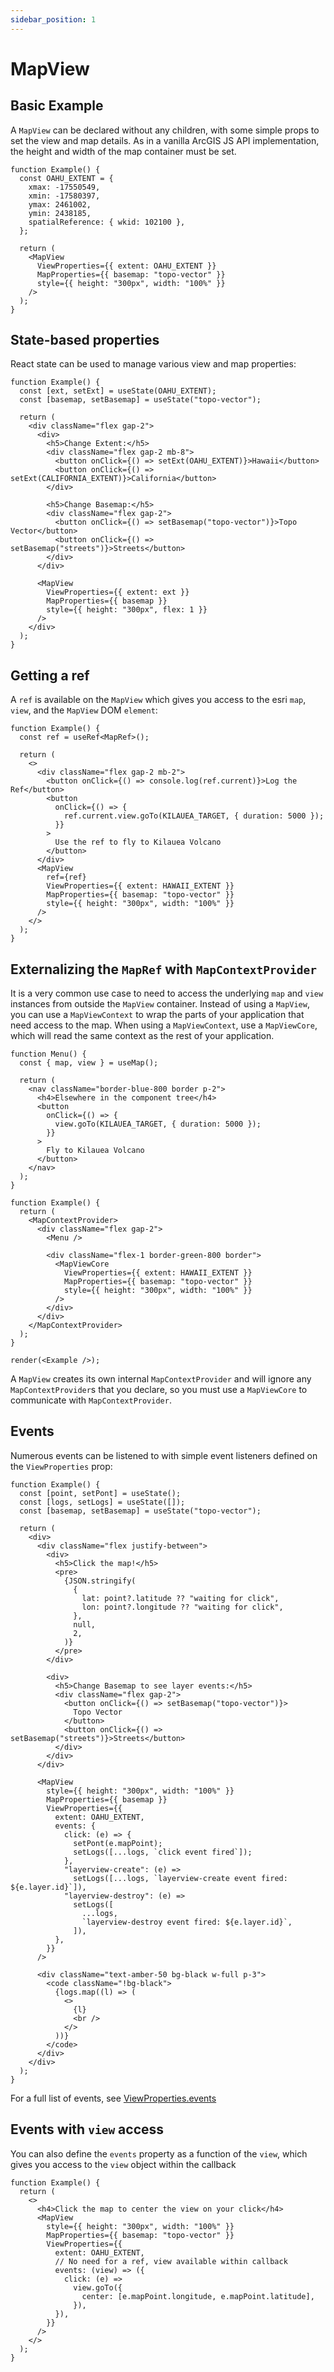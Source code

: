 ```yaml
---
sidebar_position: 1
---
```


# MapView

## Basic Example

A `MapView` can be declared without any children, with some simple props to set the view and map details. As in a vanilla ArcGIS JS API implementation, the height and width of the map container must be set.

```tsx live
function Example() {
  const OAHU_EXTENT = {
    xmax: -17550549,
    xmin: -17580397,
    ymax: 2461002,
    ymin: 2438185,
    spatialReference: { wkid: 102100 },
  };

  return (
    <MapView
      ViewProperties={{ extent: OAHU_EXTENT }}
      MapProperties={{ basemap: "topo-vector" }}
      style={{ height: "300px", width: "100%" }}
    />
  );
}
```

## State-based properties

React state can be used to manage various view and map properties:

```tsx live
function Example() {
  const [ext, setExt] = useState(OAHU_EXTENT);
  const [basemap, setBasemap] = useState("topo-vector");

  return (
    <div className="flex gap-2">
      <div>
        <h5>Change Extent:</h5>
        <div className="flex gap-2 mb-8">
          <button onClick={() => setExt(OAHU_EXTENT)}>Hawaii</button>
          <button onClick={() => setExt(CALIFORNIA_EXTENT)}>California</button>
        </div>

        <h5>Change Basemap:</h5>
        <div className="flex gap-2">
          <button onClick={() => setBasemap("topo-vector")}>Topo Vector</button>
          <button onClick={() => setBasemap("streets")}>Streets</button>
        </div>
      </div>

      <MapView
        ViewProperties={{ extent: ext }}
        MapProperties={{ basemap }}
        style={{ height: "300px", flex: 1 }}
      />
    </div>
  );
}
```

## Getting a ref

A `ref` is available on the `MapView` which gives you access to the esri `map`, `view`, and the `MapView` DOM `element`:

```tsx live
function Example() {
  const ref = useRef<MapRef>();

  return (
    <>
      <div className="flex gap-2 mb-2">
        <button onClick={() => console.log(ref.current)}>Log the Ref</button>
        <button
          onClick={() => {
            ref.current.view.goTo(KILAUEA_TARGET, { duration: 5000 });
          }}
        >
          Use the ref to fly to Kilauea Volcano
        </button>
      </div>
      <MapView
        ref={ref}
        ViewProperties={{ extent: HAWAII_EXTENT }}
        MapProperties={{ basemap: "topo-vector" }}
        style={{ height: "300px", width: "100%" }}
      />
    </>
  );
}
```

## Externalizing the `MapRef` with `MapContextProvider`

It is a very common use case to need to access the underlying `map` and `view` instances from outside the `MapView` container. Instead of using a `MapView`, you can use a `MapViewContext` to wrap the parts of your application that need access to the map. When using a `MapViewContext`, use a `MapViewCore`, which will read the same context as the rest of your application.

```tsx live noInline
function Menu() {
  const { map, view } = useMap();

  return (
    <nav className="border-blue-800 border p-2">
      <h4>Elsewhere in the component tree</h4>
      <button
        onClick={() => {
          view.goTo(KILAUEA_TARGET, { duration: 5000 });
        }}
      >
        Fly to Kilauea Volcano
      </button>
    </nav>
  );
}

function Example() {
  return (
    <MapContextProvider>
      <div className="flex gap-2">
        <Menu />

        <div className="flex-1 border-green-800 border">
          <MapViewCore
            ViewProperties={{ extent: HAWAII_EXTENT }}
            MapProperties={{ basemap: "topo-vector" }}
            style={{ height: "300px", width: "100%" }}
          />
        </div>
      </div>
    </MapContextProvider>
  );
}

render(<Example />);
```

A `MapView` creates its own internal `MapContextProvider` and will ignore any `MapContextProvider`s that you declare, so you must use a `MapViewCore` to communicate with `MapContextProvider`.

## Events

Numerous events can be listened to with simple event listeners defined on the `ViewProperties` prop:

```tsx live
function Example() {
  const [point, setPont] = useState();
  const [logs, setLogs] = useState([]);
  const [basemap, setBasemap] = useState("topo-vector");

  return (
    <div>
      <div className="flex justify-between">
        <div>
          <h5>Click the map!</h5>
          <pre>
            {JSON.stringify(
              {
                lat: point?.latitude ?? "waiting for click",
                lon: point?.longitude ?? "waiting for click",
              },
              null,
              2,
            )}
          </pre>
        </div>

        <div>
          <h5>Change Basemap to see layer events:</h5>
          <div className="flex gap-2">
            <button onClick={() => setBasemap("topo-vector")}>
              Topo Vector
            </button>
            <button onClick={() => setBasemap("streets")}>Streets</button>
          </div>
        </div>
      </div>

      <MapView
        style={{ height: "300px", width: "100%" }}
        MapProperties={{ basemap }}
        ViewProperties={{
          extent: OAHU_EXTENT,
          events: {
            click: (e) => {
              setPont(e.mapPoint);
              setLogs([...logs, `click event fired`]);
            },
            "layerview-create": (e) =>
              setLogs([...logs, `layerview-create event fired: ${e.layer.id}`]),
            "layerview-destroy": (e) =>
              setLogs([
                ...logs,
                `layerview-destroy event fired: ${e.layer.id}`,
              ]),
          },
        }}
      />

      <div className="text-amber-50 bg-black w-full p-3">
        <code className="!bg-black">
          {logs.map((l) => (
            <>
              {l}
              <br />
            </>
          ))}
        </code>
      </div>
    </div>
  );
}
```

For a full list of events, see [ViewProperties.events](/map-view#viewpropertiesevents)

## Events with `view` access

You can also define the `events` property as a function of the `view`, which gives you access to the `view` object within the callback

```tsx live
function Example() {
  return (
    <>
      <h4>Click the map to center the view on your click</h4>
      <MapView
        style={{ height: "300px", width: "100%" }}
        MapProperties={{ basemap: "topo-vector" }}
        ViewProperties={{
          extent: OAHU_EXTENT,
          // No need for a ref, view available within callback
          events: (view) => ({
            click: (e) =>
              view.goTo({
                center: [e.mapPoint.longitude, e.mapPoint.latitude],
              }),
          }),
        }}
      />
    </>
  );
}
```

